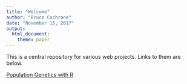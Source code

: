 ```yaml
---
title: "Welcome"
author: "Bruce Cochrane"
date: "November 15, 2017"
output: 
  html_document: 
    theme: paper
---
```

This is a central repository for various web projects.  Links to them are below.

[Population Genetics with R](http://www.teachingpopgen.org)